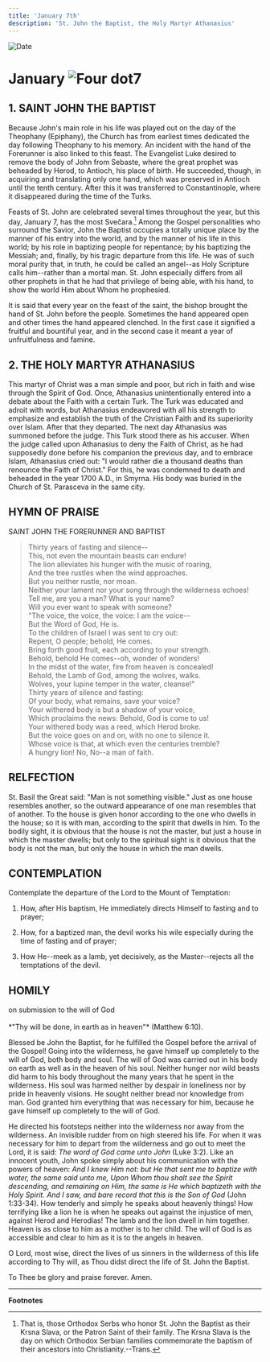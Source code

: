 ```yaml
---
title: 'January 7th'
description: 'St. John the Baptist, the Holy Martyr Athanasius'
---
```


<RunningHead />

<Image src="/title-imprint.png" height={68} width={50} alt="Date" className="title-imprint"/>

# <div id="date">January <Image className="four-dot" src="/four-dot.png" height={15} width={15} alt="Four dot" />7</div>

## 1. SAINT JOHN THE BAPTIST

Because John's main role in his life was played out on the day of the Theophany (Epiphany), the Church has from earliest times dedicated the day following Theophany to his memory. An incident with the hand of the Forerunner is also linked to this feast. The Evangelist Luke desired to remove the body of John from Sebaste, where the great prophet was beheaded by Herod, to Antioch, his place of birth. He succeeded, though, in acquiring and translating only one hand, which was preserved in Antioch until the tenth century. After this it was transferred to Constantinople, where it disappeared during the time of the Turks.

Feasts of St. John are celebrated several times throughout the year, but this day, January 7, has the most Svečara.[^1] Among the Gospel personalities who surround the Savior, John the Baptist occupies a totally unique place by the manner of his entry into the world, and by the manner of his life in this world; by his role in baptizing people for repentance; by his baptizing the Messiah; and, finally, by his tragic departure from this life. He was of such moral purity that, in truth, he could be called an angel--as Holy Scripture calls him--rather than a mortal man. St. John especially differs from all other prophets in that he had that privilege of being able, with his hand, to show the world Him about Whom he prophesied.

It is said that every year on the feast of the saint, the bishop brought the hand of St. John before the people. Sometimes the hand appeared open and other times the hand appeared clenched. In the first case it signified a fruitful and bountiful year, and in the second case it meant a year of unfruitfulness and famine.


## 2. THE HOLY MARTYR ATHANASIUS

This martyr of Christ was a man simple and poor, but rich in faith and wise through the Spirit of God. Once, Athanasius unintentionally entered into a debate about the Faith with a certain Turk. The Turk was educated and adroit with words, but Athanasius endeavored with all his strength to emphasize and establish the truth of the Christian Faith and its superiority over Islam. After that they departed. The next day Athanasius was summoned before the judge. This Turk stood there as his accuser. When the judge called upon Athanasius to deny the Faith of Christ, as he had supposedly done before his companion the previous day, and to embrace Islam, Athanasius cried out: "I would rather die a thousand deaths than renounce the Faith of Christ." For this, he was condemned to death and beheaded in the year 1700 A.D., in Smyrna. His body was buried in the Church of St. Parasceva in the same city.


## HYMN OF PRAISE
<div style={{textAlign:'center', color:'crimson', fontWeight:'bold'}}>
SAINT JOHN THE FORERUNNER AND BAPTIST
</div>

>Thirty years of fasting and silence--  
This, not even the mountain beasts can endure!  
The lion alleviates his hunger with the music of roaring,  
And the tree rustles when the wind approaches.  
But you neither rustle, nor moan.  
Neither your lament nor your song through the wilderness echoes!  
Tell me, are you a man? What is your name?  
Will you ever want to speak with someone?  
"The voice, the voice, the voice: I am the voice--  
But the Word of God, He is.  
To the children of Israel I was sent to cry out:  
Repent, O people; behold, He comes.  
Bring forth good fruit, each according to your strength.  
Behold, behold He comes--oh, wonder of wonders!  
In the midst of the water, fire from heaven is concealed!  
Behold, the Lamb of God, among the wolves, walks.  
Wolves, your lupine temper in the water, cleanse!"  
Thirty years of silence and fasting:  
Of your body, what remains, save your voice?  
Your withered body is but a shadow of your voice,  
Which proclaims the news: Behold, God is come to us!  
Your withered body was a reed, which Herod broke.  
But the voice goes on and on, with no one to silence it.  
Whose voice is that, at which even the centuries tremble?  
A hungry lion! No, No--a man of faith.  


## RELFECTION

St. Basil the Great said: "Man is not something visible." Just as one house resembles another, so the outward appearance of one man resembles that of another. To the house is given honor according to the one who dwells in the house; so it is with man, according to the spirit that dwells in him. To the bodily sight, it is obvious that the house is not the master, but just a house in which the master dwells; but only to the spiritual sight is it obvious that the body is not the man, but only the house in which the man dwells.


## CONTEMPLATION

Contemplate the departure of the Lord to the Mount of Temptation:

1. How, after His baptism, He immediately directs Himself to fasting and to prayer;

2. How, for a baptized man, the devil works his wile especially during the time of fasting and of prayer;

3. How He--meek as a lamb, yet decisively, as the Master--rejects all the temptations of the devil.


## HOMILY
<div style={{textAlign:'center', color:'crimson', fontWeight:'bold'}}>
on submission to the will of God
</div><br />
<div style={{textAlign:'right'}}>
*"Thy will be done, in earth as in heaven"* (Matthew 6:10).
</div>

Blessed be John the Baptist, for he fulfilled the Gospel before the arrival of the Gospel! Going into the wilderness, he gave himself up completely to the will of God, both body and soul. The will of God was carried out in his body on earth as well as in the heaven of his soul. Neither hunger nor wild beasts did harm to his body throughout the many years that he spent in the wilderness. His soul was harmed neither by despair in loneliness nor by pride in heavenly visions. He sought neither bread nor knowledge from man. God granted him everything that was necessary for him, because he gave himself up completely to the will of God.

He directed his footsteps neither into the wilderness nor away from the wilderness. An invisible rudder from on high steered his life. For when it was necessary for him to depart from the wilderness and go out to meet the Lord, it is said: *The word of God came unto John* (Luke 3:2). Like an innocent youth, John spoke simply about his communication with the powers of heaven: *And I knew Him not: but He that sent me to baptize with water, the same said unto me, Upon Whom thou shalt see the Spirit descending, and remaining on Him, the same is He which baptizeth with the Holy Spirit. And I saw, and bare record that this is the Son of God* (John 1:33-34). How tenderly and simply he speaks about heavenly things! How terrifying like a lion he is when he speaks out against the injustice of men, against Herod and Herodias! The lamb and the lion dwell in him together. Heaven is as close to him as a mother is to her child. The will of God is as accessible and clear to him as it is to the angels in heaven.

O Lord, most wise, direct the lives of us sinners in the wilderness of this life according to Thy will, as Thou didst direct the life of St. John the Baptist.

To Thee be glory and praise forever. Amen.

---

**Footnotes**

[^1]: That is, those Orthodox Serbs who honor St. John the Baptist as their Krsna Slava, or the Patron Saint of their family.  The Krsna Slava is the day on which Orthodox Serbian families commemorate the baptism of their ancestors into Christianity.--Trans.
    